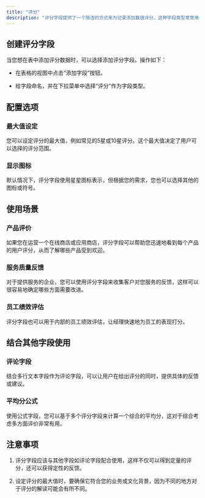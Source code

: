 ```yaml
---
title: "评分"
description: "评分字段提供了一个简洁的方式来为记录添加数值评分。这种字段类型常常用于对产品、服务或者其他事项进行评分，让用户可以快速地对数据进行定性分析。"
---
```



## 创建评分字段

当您想在表中添加评分数据时，可以选择添加评分字段。操作如下：

* 在表格的视图中点击“添加字段”按钮。

* 给字段命名，并在下拉菜单中选择“评分”作为字段类型。

## 配置选项

### 最大值设定

您可以设定评分的最大值，例如常见的5星或10星评分。这个最大值决定了用户可以选择的评分范围。

### 显示图标

默认情况下，评分字段使用星星图标表示，但根据您的需求，您也可以选择其他的图标或符号。

## 使用场景

### 产品评价

如果您在运营一个在线商店或应用商店，评分字段可以帮助您迅速地看到每个产品的用户评分，从而了解哪些产品受到欢迎。

### 服务质量反馈

对于提供服务的企业，您可以使用评分字段来收集客户对您服务的反馈，这样可以很容易地确定哪些方面需要改进。

### 员工绩效评估

评分字段也可以用于内部的员工绩效评估，让经理快速地为员工的表现打分。

## 结合其他字段使用

### 评论字段

结合多行文本字段作为评论字段，可以让用户在给出评分的同时，提供具体的反馈或建议。

### 平均分公式

使用公式字段，您可以基于多个评分字段来计算一个综合的平均分，这对于综合考虑多方面评价非常有用。

## 注意事项

1. 评分字段应该与其他字段如评论字段配合使用，这样不仅可以得到定量的评分，还可以获得定性的反馈。

2. 设定评分的最大值时，要确保它符合您的业务或文化背景，因为不同的地方对于评分的解读可能会有所不同。
